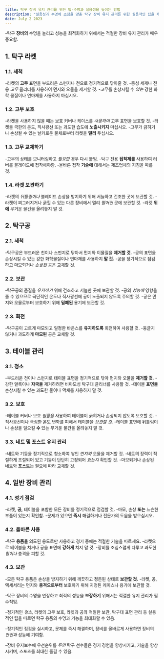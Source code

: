 ```yaml
---
title: 탁구 장비 유지 관리를 위한 팁-수명과 실용성을 높이는 방법
description: "실용성과 수명에 초점을 맞춘 탁구 장비 유지 관리를 위한 실용적인 팁을 제공합니다."
date: July 2 2023
---
```


-탁구 **장비의** 수명을 늘리고 성능을 최적화하기 위해서는 적절한 장비 유지 관리가 매우 중요함. 





## 1. 탁구 라켓
### 1.1. 세척

-라켓의 **고무** 표면을 부드러운 스펀지나 천으로 정기적으로 닦아줄 것.
-중성 세제나 전용 _고무_ 클리너를 사용하여 먼지와 오물을 제거할 것.
-고무를 손상시킬 수 _있는_ 강한 화학 물질이나 연마재를 사용하지 마십시오.
### 1.2. 고무 보호

-라켓을 사용하지 않을 때는 보호 커버나 케이스를 _사용하여_ 고무 표면을 보호할 것.
-라켓을 극한의 온도, 직사광선 또는 과도한 습도에 **노출시키지** 마십시오.
-고무가 긁히거나 손상될 수 있는 날카로운 물체로부터 라켓을 **멀리** 두십시오.
### 1.3. 고무 교체하기

-고무의 상태를 모니터링하고 _필요한_ 경우 다시 붙임.
-탁구 전용 **접착제를** 사용하여 러버를 블레이드에 접착해야함.
-올바른 접착 **기술에** 대해서는 제조업체의 지침을 따를 것.
### 1.4. 라켓 보관하기

-라켓의 _뒤틀림이나_ 블레이드 손상을 방지하기 위해 서늘하고 건조한 곳에 보관할 것.
-라켓이 찌그러지거나 긁힐 수 있는 다른 장비에서 멀리 _떨어진_ 곳에 보관할 것.
-라켓 **위에** 무거운 물건을 올려놓지 말 것.
## 2. 탁구공
### 2.1. 세척

-탁구공은 부드러운 천이나 스펀지로 닦아서 먼지와 이물질을 **제거할 것.**
-공의 표면을 손상시킬 수 있는 강한 화학물질이나 연마재를 사용하지 **말 것.**
-공을 정기적으로 점검하고 마모되거나 _손상된_ 공은 교체할 것.
### 2.2. 보관

-탁구공의 품질을 _유지하기_ 위해 건조하고 서늘한 곳에 보관할 것.
-공의 _성능에_ 영향을 줄 수 있으므로 극단적인 온도나 직사광선에 공이 노출되지 않도록 주의할 것.
-공은 먼지와 오물로부터 보호하기 위해 **밀폐된** 용기에 보관할 것.
### 2.3. 회전

-탁구공이 고르게 마모되고 일정한 바운스를 **유지하도록** 회전하여 사용할 것.
-둥글지 않거나 과도하게 **마모된** 공은 교체할 것.
## 3. 테이블 관리
### 3.1. 청소

-부드러운 천이나 스펀지로 테이블 표면을 정기적으로 닦아 먼지와 오물을 **제거할 것.**
-강한 얼룩이나 **자국을** 제거하려면 비마모성 탁구대 클리너를 사용할 것.
-테이블 **표면을** 손상시킬 수 있는 과도한 물이나 액체를 사용하지 말 것.
### 3.2. 보호

-테이블 커버나 보호 _필름을_ 사용하여 테이블이 긁히거나 손상되지 않도록 보호할 것.
-직사광선이나 극심한 온도 변화를 피해서 테이블을 _보관할 것._
-테이블 표면에 뒤틀림이나 손상을 일으킬 **수** 있는 무거운 물건을 올려놓지 말 것.
### 3.3. 네트 및 포스트 유지 관리

-네트와 기둥을 정기적으로 청소하여 쌓인 _먼지와_ 오물을 제거할 것.
-네트의 장력이 적절하게 조절되어 있고 기둥이 단단히 고정되어 _있는지_ 확인할 것.
-마모되거나 손상된 네트와 **포스트는** 필요에 따라 교체할 것.
## 4. 일반 장비 관리
### 4.1. 정기 점검

-라켓, **공,** 테이블을 포함한 모든 장비를 정기적으로 점검할 것.
-마모, 손상 **또는** 느슨한 부품이 있는지 확인함.
-문제가 있으면 **즉시** 해결하거나 전문가의 도움을 받으십시오.
### 4.2. 올바른 사용

-탁구 **용품을** 의도된 용도로만 사용하고 경기 중에는 적절한 기술을 따르세요.
-라켓으로 테이블을 치거나 공을 표면에 **강하게** 치지 말 것.
-장비를 조심스럽게 다루고 과도한 _힘이나_ 충격을 피할 것.
### 4.3. 보관

-모든 탁구 용품은 손상을 방지하기 위해 깨끗하고 정돈된 상태로 **보관할 것.**
-라켓, 공, 액세서리는 먼지와 **충격으로부터** 보호하기 위해 지정된 케이스나 용기에 보관할 것.

-탁구 장비의 수명을 연장하고 최적의 성능을 **보장하기** 위해서는 적절한 유지 관리가 필수적임. 



-정기적인 _청소,_ 라켓의 고무 보호, 라켓과 공의 적절한 보관, 탁구대 표면 관리 등 실용적인 팁을 따르면 탁구 용품의 수명과 기능을 최대화할 수 있음. 



-정기적인 점검을 실시하고, 문제를 즉시 해결하며, 장비를 올바르게 사용하면 장비의 _안전과_ 성능에 기여함. 



-장비 유지보수에 우선순위를 _두면_ 탁구 선수들은 경기 경험을 향상시키고, 기술을 향상시키며, 스포츠를 최대한 즐길 수 있음.